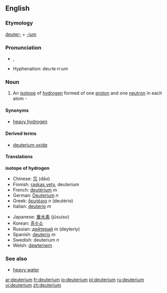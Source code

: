 ==English==
===Etymology===
[[deuter-]] + [[-ium]]

===Pronunciation===
*{{IPA|/djuːˈtɪɹiəm/}}, {{SAMPA|/dju:"tIri@m/}}
*Hyphenation: deu·te·ri·um

===Noun===
{{en-noun|-}}

#{{isotope}} An [[isotope]] of [[hydrogen]] formed of one [[proton]] and one [[neutron]] in each atom - {{nuclide|2|1|H}}

====Synonyms====
*[[heavy hydrogen]]

====Derived terms====
*[[deuterium oxide]]

====Translations====
'''isotope of hydrogen'''
{{top}}
*Chinese: [[氘]] (dāo)
*Finnish: [[raskas vety]], deuterium
*French: [[deutérium]] ''m''
*German: [[Deuterium]] ''n''
*Greek: [[δευτέριο]] ''n'' (deut&eacute;rio)
*Italian: [[deuterio]] ''m''
{{mid}}
*Japanese: [[重水素]] (jūsuiso)
*Korean: [[중수소]]
*Russian: [[дейтерий]] ''m'' (deyteriy)
*Spanish: [[deuterio]] ''m''
*Swedish: deuterium ''n''
*Welsh: [[dewteriwm]]
{{bottom}}

===See also===
*[[heavy water]]

[[ar:deuterium]]
[[fr:deuterium]]
[[io:deuterium]]
[[pl:deuterium]]
[[ru:deuterium]]
[[vi:deuterium]]
[[zh:deuterium]]